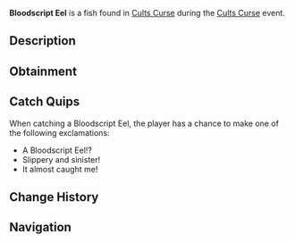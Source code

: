 {{FishInfobox
|image          = Bloodscript Eel.png
|rarity         = Limited
|event          = Cults Curse
|sea            = First Sea
|location       = [[Cults Curse]]
|sublocation    = 
|sources        = Fishing Rod
|radar_location = 
|prog_speed     = -70
|xp             = 2400
|weather        = 
|time           = 
|season         = 
|bait           = 
|base_weight    = 45
|base_value     = 6800
|weight_range   = 27
|base_chance    = 3
|base_resil     = 5
}}
'''Bloodscript Eel''' is a {{Rarity|Limited}} fish found in [[Cults Curse]] during the [[Cults Curse]] event.

== Description ==
{{Description|Slithering through scarlet currents, the Bloodscript Eel etches itself within the veins of the unwary.|Bestiary Entry}}

== Obtainment ==
{{Description|Can only be caught in the Cursed Pool.|Bestiary Hint}}
{{Fish Availability|
Cults Curse
|top_rods      = 
Leviathan's Fang Rod\66007.2\143183.7;
Free Spirit Rod\63950.6\141930.99;
Trident Rod\57846.54\128383.74;
No-Life Rod\52000.32\109549.52;
Seraphic Rod\51656.1\107804.95;
Plastic Rod\35566.65\83328.56;
Fischer's Rod\35553.39\83453.9;
Adventurer's Rod\34592.49\81198.39;
Azure Of Lagoon\49125.88\112530.66;
Astralhook Rod\51158.25\105827.23;
Ethereal Prism Rod\50926.53\105434.3;
Challenger's Rod\48543.58\103433.56;
Rod Of The Forgotten Fang\46445.49\97024.48;
Zeus Rod\40176.97\84940.77;
Rod Of The Depths\39992.63\83796.76;
Verdant Shear Rod\39549.5\83930.25;
Rod Of The Exalted One\39128.35\81357.49;
Blazebringer Rod\38995.87\82443.73;
Depthseeker Rod\38790.39\82427.74;
Avalanche Rod\33664.87\71574.56;
Volcanic Rod\31430.96\66450.27;
Steady Rod\11749.95\26311.22
|recommended   = Trident Rod
}}

== Catch Quips ==
When catching a Bloodscript Eel, the player has a chance to make one of the following exclamations:
* A Bloodscript Eel!?
* Slippery and sinister!
* It almost caught me!

== Change History ==
{{Change History|{{subst:Current Version}}}}

== Navigation ==
{{Fish Navbox|Cults Curse}}